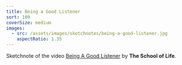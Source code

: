 ```yaml
---
title: Being a Good Listener
sort: 100
coverSize: medium
images:
  - src: /assets/images/sketchnotes/being-a-good-listener.jpg
    aspectRatio: 1.35
---
```


Sketchnote of the video [Being A Good Listener](https://youtu.be/-BdbiZcNBXg) by **The School of Life**.
